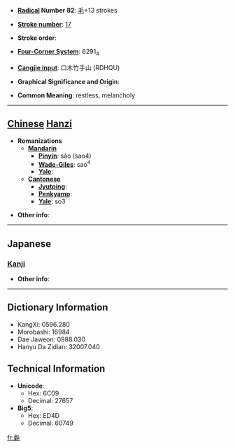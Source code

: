 * '''[[Wiktionary:Chinese radical index| Radical]] Number 82''': [[Wiktionary:Chinese radical index 毛|毛]]+13 strokes

* '''[[Wiktionary:Chinese total strokes index|Stroke number]]''': [[Wiktionary:Chinese total strokes index 17|17]]

* '''Stroke order''': 

* '''[[Wiktionary:Chinese four corner index|Four-Corner System]]''': 6291<sub>4</sub>

* '''[[Wiktionary:Chinese Cangjie index|Cangjie input]]''': 口木竹手山 (RDHQU)

* '''Graphical Significance and Origin''': 

* '''Common Meaning''': restless, melancholy

----

== [[Chinese]] [[Hanzi]] ==

* '''Romanizations'''
** '''[[Mandarin]]'''
*** '''[[Pinyin]]''': sào (sao4)
*** '''[[Wade-Giles]]''': sao<sup>4</sup>
*** '''[[Yale]]''': 
** '''[[Cantonese]]'''
*** '''[[Jyutping]]''':
*** '''[[Penkyamp]]''': 
*** '''[[Yale]]''': so3

* '''Other info''': 

----

==Japanese==
===[[Kanji]]===
{{kanji|on readings=[[そう]] (sō)|kun readings=[[け]] (ke)}}

* '''Other info''':  

----

== Dictionary Information ==

* KangXi: 0596.280
* Morobashi: 16984
* Dae Jaweon: 0988.030
* Hanyu Da Zidian: 32007.040

== Technical Information ==

* '''Unicode''':
** Hex: 6C09
** Decimal: 27657
* '''Big5''':
** Hex: ED4D
** Decimal: 60749

[[fr:氉]]